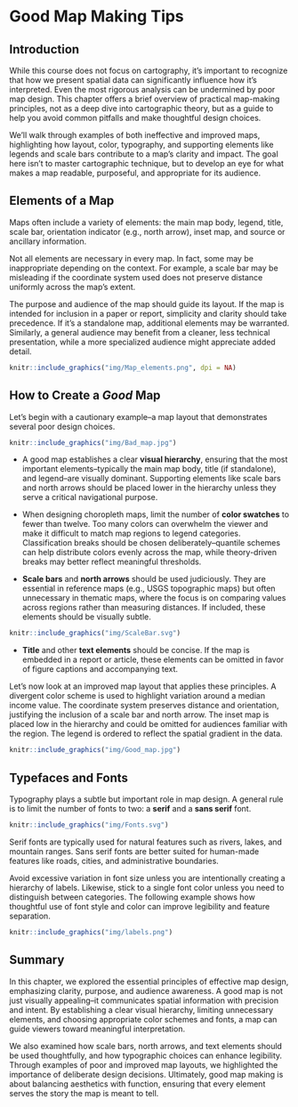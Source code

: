 # Good Map Making Tips

## Introduction

While this course does not focus on cartography, it’s important to recognize that how we present spatial data can significantly influence how it’s interpreted. Even the most rigorous analysis can be undermined by poor map design. This chapter offers a brief overview of practical map-making principles, not as a deep dive into cartographic theory, but as a guide to help you avoid common pitfalls and make thoughtful design choices.

We’ll walk through examples of both ineffective and improved maps, highlighting how layout, color, typography, and supporting elements like legends and scale bars contribute to a map’s clarity and impact. The goal here isn’t to master cartographic technique, but to develop an eye for what makes a map readable, purposeful, and appropriate for its audience.

## Elements of a Map

Maps often include a variety of elements: the main map body, legend, title, scale bar, orientation indicator (e.g., north arrow), inset map, and source or ancillary information.

Not all elements are necessary in every map. In fact, some may be inappropriate depending on the context. For example, a scale bar may be misleading if the coordinate system used does not preserve distance uniformly across the map’s extent.

The purpose and audience of the map should guide its layout. If the map is intended for inclusion in a paper or report, simplicity and clarity should take precedence. If it’s a standalone map, additional elements may be warranted. Similarly, a general audience may benefit from a cleaner, less technical presentation, while a more specialized audience might appreciate added detail.

```{r f06-map, echo=FALSE, fig.cap = "Map elements. Note that not all elements are needed, nor are they appropriate in some cases. Can you identify at least one element that does not belong in the map (hint, note the orientation of the longitudinal lines; are they parallel to one another? What implication does this have on the North direction and the placement of the North arrow? src. Esri)", fig.height=4, fig.align='center'}

knitr::include_graphics("img/Map_elements.png", dpi = NA)
```



## How to Create a *Good* Map

Let’s begin with a cautionary example--a map layout that demonstrates several poor design choices.

```{r Bad-map, echo=FALSE, fig.cap = "Example of a *bad* map. Can you identify the problematic elements in this map? ", fig.align='center'}

knitr::include_graphics("img/Bad_map.jpg")
```

+ A good map establishes a clear **visual hierarchy**, ensuring that the most important elements--typically the main map body, title (if standalone), and legend--are visually dominant. Supporting elements like scale bars and north arrows should be placed lower in the hierarchy unless they serve a critical navigational purpose.

+ When designing choropleth maps, limit the number of **color swatches** to fewer than twelve. Too many colors can overwhelm the viewer and make it difficult to match map regions to legend categories. Classification breaks should be chosen deliberately--quantile schemes can help distribute colors evenly across the map, while theory-driven breaks may better reflect meaningful thresholds.

+ **Scale bars** and **north arrows** should be used judiciously. They are essential in reference maps (e.g., USGS topographic maps) but often unnecessary in thematic maps, where the focus is on comparing values across regions rather than measuring distances. If included, these elements should be visually subtle.


```{r ScaleBar, echo=FALSE, fig.cap = "Scale bar designs from simplest (top) to more complex (bottom). Use the simpler design if it's to be placed low in the visual hierarchy.", fig.align='center'}

knitr::include_graphics("img/ScaleBar.svg")
```

+ **Title** and other **text elements** should be concise. If the map is embedded in a report or article, these elements can be omitted in favor of figure captions and accompanying text.

Let’s now look at an improved map layout that applies these principles. A divergent color scheme is used to highlight variation around a median income value. The coordinate system preserves distance and orientation, justifying the inclusion of a scale bar and north arrow. The inset map is placed low in the hierarchy and could be omitted for audiences familiar with the region. The legend is ordered to reflect the spatial gradient in the data.

```{r Good-map, echo=FALSE, fig.cap = "Example of an *improved* map.", fig.align='center'}
knitr::include_graphics("img/Good_map.jpg")
```

## Typefaces and Fonts

Typography plays a subtle but important role in map design. A general rule is to limit the number of fonts to two: a **serif** and a **sans serif** font.

```{r f06-serif, echo=FALSE, fig.cap = "Serif fonts are characterized by brush strokes at the letter tips (circled in red in the figure). Sans Serif fonts are devoid of brush strokes.", fig.align='center'}
knitr::include_graphics("img/Fonts.svg")
```

Serif fonts are typically used for natural features such as rivers, lakes, and mountain ranges. Sans serif fonts are better suited for human-made features like roads, cities, and administrative boundaries.

Avoid excessive variation in font size unless you are intentionally creating a hierarchy of labels. Likewise, stick to a single font color unless you need to distinguish between categories. The following example shows how thoughtful use of font style and color can improve legibility and feature separation.

```{r f06-typeset, echo=FALSE, fig.cap = "The lack of typeset differences makes the map on the left difficult to differentiate county names from lake/river names. The judicious use of font colors and style on the right facilitate the separation of features.", out.width=600, fig.align='center'}
knitr::include_graphics("img/labels.png")
```

## Summary

In this chapter, we explored the essential principles of effective map design, emphasizing clarity, purpose, and audience awareness. A good map is not just visually appealing--it communicates spatial information with precision and intent. By establishing a clear visual hierarchy, limiting unnecessary elements, and choosing appropriate color schemes and fonts, a map can guide viewers toward meaningful interpretation. 

We also examined how scale bars, north arrows, and text elements should be used thoughtfully, and how typographic choices can enhance legibility. Through examples of poor and improved map layouts, we highlighted the importance of deliberate design decisions. Ultimately, good map making is about balancing aesthetics with function, ensuring that every element serves the story the map is meant to tell.